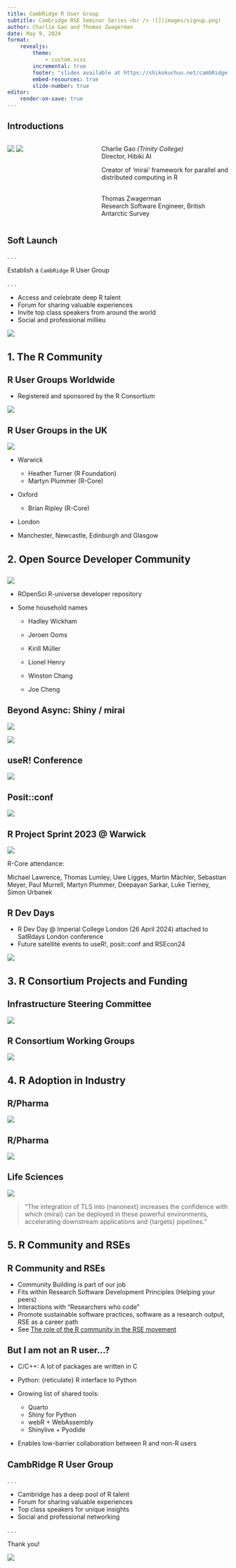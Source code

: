 ```yaml
---
title: CambRidge R User Group
subtitle: Cambridge RSE Seminar Series <br /> ![](images/signup.png)
author: Charlie Gao and Thomas Zwagerman
date: May 9, 2024
format:
    revealjs:
        theme:
            - custom.scss
        incremental: true
        footer: "slides available at https://shikokuchuo.net/cambRidge-rse-seminar"
        embed-resources: true
        slide-number: true
editor:
    render-on-save: true
---
```


## Introductions

<style>
h1 {
  font-size: 1.6em !important;
}
h2 {
  font-size: 1.4em !important;
}
</style>

::: columns
::: {.column width="40%"}

![](images/cg.jpg)
![](images/tz.jpg)

:::

::: {.column width="60%"}

Charlie Gao *(Trinity College)*<br />
Director, Hibiki AI

Creator of ‘mirai’ framework for parallel and distributed computing in R

<br />
Thomas Zwagerman <br />
Research Software Engineer, British Antarctic Survey

:::
:::



## Soft Launch

. . .

Establish a `CambRidge` R User Group

. . .

::: {.nonincremental}
* Access and celebrate deep R talent
* Forum for sharing valuable experiences
* Invite top class speakers from around the world
* Social and professional millieu
:::

![](images/signup.png)

# 1. The R Community

## R User Groups Worldwide

::: {.nonincremental}
* Registered and sponsored by the R Consortium
:::

![](images/rugsworld.png)

## R User Groups in the UK

::: {layout-ncol=2}
![](images/rugsuk.png)

* Warwick
  + Heather Turner (R Foundation)
  + Martyn Plummer (R-Core)
  
* Oxford
  + Brian Ripley (R-Core)

* London

* Manchester, Newcastle, Edinburgh and Glasgow
::: 

# 2. Open Source Developer Community

##

::: {layout-ncol=2}

![](images/runiv.png)

* ROpenSci R-universe developer repository

* Some household names

  + Hadley Wickham
  
  + Jeroen Ooms
  
  + Kirill Müller
  
  + Lionel Henry
  
  + Winston Chang
  
  + Joe Cheng

:::

## Beyond Async: Shiny / mirai

::: {layout-ncol=2}
![](images/beyond.jpeg)

![](images/satrday.png)
:::

## useR! Conference

![](images/user2024.png)

## Posit::conf

![](images/positconf.png)

## R Project Sprint 2023 @ Warwick

![](images/projectsprint2.jpeg)

R-Core attendance:

Michael Lawrence, Thomas Lumley, Uwe Ligges, Martin Mächler, Sebastian Meyer, Paul Murrell, Martyn Plummer, Deepayan Sarkar, Luke Tierney, Simon Urbanek

## R Dev Days

::: {.nonincremental}
- R Dev Day @ Imperial College London (26 April 2024) attached to SatRdays London conference
- Future satellite events to useR!, posit::conf and RSEcon24
:::

![](images/devday.png)

# 3. R Consortium Projects and Funding

## Infrastructure Steering Committee

![](images/funded.png)

## R Consortium Working Groups

![](images/working.png)

# 4. R Adoption in Industry

## R/Pharma

![](images/rpharma.png)

## R/Pharma

![](images/targets.png)

## Life Sciences

![](images/rcons.png)

>  “The integration of TLS into {nanonext} increases the confidence with which {mirai} can be deployed in these powerful environments, accelerating downstream applications and {targets} pipelines.”

# 5. R Community and RSEs

## R Community and RSEs

::: {.nonincremental}
* Community Building is part of our job
* Fits within Research Software Development Principles (Helping your peers)
* Interactions with "Researchers who code"
* Promote sustainable software practices, software as a research output, RSE as a career path
* See [The role of the R community in the RSE movement](https://www.software.ac.uk/blog/role-r-community-research-software-engineering-movement)
:::

## But I am not an R user...?
::: {.nonincremental}
* C/C++: A lot of packages are written in C
* Python: {reticulate} R interface to Python

* Growing list of shared tools:
  * Quarto
  * Shiny for Python
  * webR + WebAssembly
  * Shinylive + Pyodide
  
* Enables low-barrier collaboration between R and non-R users
:::

## CambRidge R User Group {.center}

. . .

::: {.nonincremental}
* Cambridge has a deep pool of R talent
* Forum for sharing valuable experiences
* Top class speakers for unique insights
* Social and professional networking
:::

. . .

Thank you!

![](images/signup.png)
